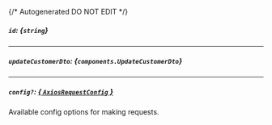 {/* Autogenerated DO NOT EDIT  */}

##### `id`: *{`string`}*

---
##### `updateCustomerDto`: *{`components.UpdateCustomerDto`}*
<Collapsible openLabel={Labels.showProperties} closeLabel={Labels.hideProperties}>
    <UpdateCustomerDto/>
</Collapsible>

---
##### `config?`: [*{ `AxiosRequestConfig` }*](https://axios-http.com/docs/req_config)
Available config options for making requests.


